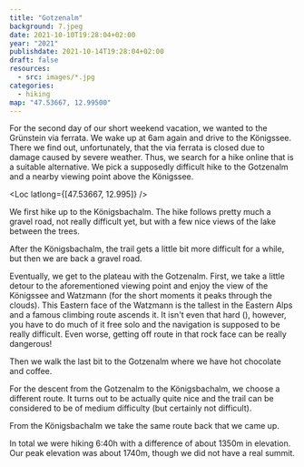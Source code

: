 ```yaml
---
title: "Gotzenalm"
background: 7.jpeg
date: 2021-10-10T19:28:04+02:00
year: "2021"
publishdate: 2021-10-14T19:28:04+02:00
draft: false
resources:
  - src: images/*.jpg
categories:
  - hiking
map: "47.53667, 12.99500"
---
```


For the second day of our short weekend vacation, we wanted to the Grünstein via
ferrata. We wake up at 6am again and drive to the Königssee. There we find out,
unfortunately, that the via ferrata is closed due to damage caused by severe
weather. Thus, we search for a hike online that is a suitable alternative. We
pick a supposedly difficult hike to the Gotzenalm and a nearby viewing point
above the Königssee.

<!--more-->

<Loc latlong={[47.53667, 12.995]} />

<Rimg src="1.jpeg" caption="The Köngissee." />

We first hike up to the Königsbachalm. The hike follows pretty much a gravel
road, not really difficult yet, but with a few nice views of the lake between the
trees.

<Rimg src="2.jpeg" caption="The Königsbachalm." />

After the Königsbachalm, the trail gets a little bit more difficult for a while,
but then we are back a gravel road.

Eventually, we get to the plateau with the Gotzenalm. First, we take a little
detour to the aforementioned viewing point and enjoy the view of the Königssee
and Watzmann (for the short moments it peaks through the clouds). This Eastern
face of the Watzmann is the tallest in the Eastern Alps and a famous climbing
route ascends it. It isn't even that hard (<Grade system="UIAA" value="3" />),
however, you have to do much of it free solo and the navigation is supposed to
be really difficult. Even worse, getting off route in that rock face can be
really dangerous!

<Gallery>
  <Rimg src="3.jpeg" alt="Hike to the Gotzenalm." />
  <Rimg src="4.jpeg" alt="Hike to the Gotzenalm." />
  <Rimg src="5.jpeg" alt="Hike to the Gotzenalm." />
</Gallery>

<Rimg src="6.jpeg" caption="The Köngissee and the Watzmann in the clouds" />

Then we walk the last bit to the Gotzenalm where we have hot chocolate and
coffee.

<Rimg src="7.jpeg" alt="The view back to the Königssee." />

<Gallery>
  <Rimg src="8.jpeg" alt="Walking to the Gotzenalm." />
  <Rimg src="9.jpeg" alt="Walking to the Gotzenalm." />
</Gallery>

For the descent from the Gotzenalm to the Königsbachalm, we choose a different
route. It turns out to be actually quite nice and the trail can be considered to
be of medium difficulty (but certainly not difficult).

<Gallery>
  <Rimg src="10.jpeg" alt="Descend trail." />
  <Rimg src="11.jpeg" alt="View along the descend." />
</Gallery>

<Rimg
  src="12.jpeg"
  caption="View back to the Watzmann, still hidden in a cloud."
/>

From the Königsbachalm we take the same route back that we came up.

<Rimg src="13.jpeg" alt="Almost back the Köngisbachalm." />

In total we were hiking 6:40h with a difference of about 1350m in elevation. Our
peak elevation was about 1740m, though we did not have a real summit.
